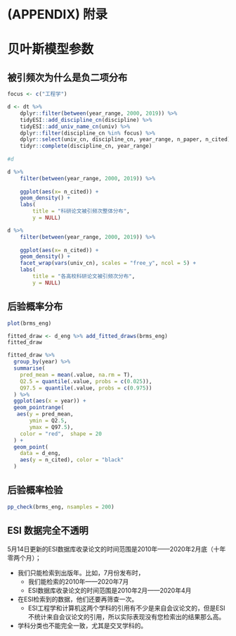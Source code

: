\cleardoublepage 

# (APPENDIX) 附录 {-}

# 贝叶斯模型参数 {#sound}

## 被引频次为什么是负二项分布
```r
focus <- c("工程学")

d <- dt %>% 
    dplyr::filter(between(year_range, 2000, 2019)) %>%
	tidyESI::add_discipline_cn(discipline) %>% 
	tidyESI::add_univ_name_cn(univ) %>% 
	dplyr::filter(discipline_cn %in% focus) %>% 
	dplyr::select(univ_cn, discipline_cn, year_range, n_paper, n_cited) %>% 
	tidyr::complete(discipline_cn, year_range) 
	
#d
```



```r
d %>%  
	filter(between(year_range, 2000, 2019)) %>% 
	
	ggplot(aes(x= n_cited)) +
	geom_density() +
	labs(
		title = "科研论文被引频次整体分布",
		y = NULL)
```


```r
d %>%  
	filter(between(year_range, 2000, 2019)) %>% 
	
	ggplot(aes(x= n_cited)) +
	geom_density() +
	facet_wrap(vars(univ_cn), scales = "free_y", ncol = 5) +
	labs(
		title = "各高校科研论文被引频次分布",
		y = NULL)
```



## 后验概率分布
```r
plot(brms_eng)
```



```r
fitted_draw <- d_eng %>% add_fitted_draws(brms_eng)
fitted_draw
```


```r
fitted_draw %>%
  group_by(year) %>%
  summarise(
    pred_mean = mean(.value, na.rm = T),
    Q2.5 = quantile(.value, probs = c(0.025)),
    Q97.5 = quantile(.value, probs = c(0.975))
  ) %>% 
  ggplot(aes(x = year)) +
  geom_pointrange(
   aes(y = pred_mean,
       ymin = Q2.5,
       ymax = Q97.5),
    color = "red",  shape = 20
  ) +
  geom_point(
    data = d_eng,
    aes(y = n_cited), color = "black"
  )
```


## 后验概率检验
```r
pp_check(brms_eng, nsamples = 200)
```



## ESI 数据完全不透明

5月14日更新的ESI数据库收录论文的时间范围是2010年——2020年2月底（十年零两个月）；

- 我们只能检索到出版年。比如，7月份发布时，
   - 我们能检索的2010年——2020年7月
   - ESI数据库收录论文的时间范围是2010年2月——2020年4月


- 在ESI检索到的数据，他们还要再筛查一次。
   - ESI工程学和计算机这两个学科的引用有不少是来自会议论文的，但是ESI不统计来自会议论文的引用，所以实际表现没有您检索出的结果那么高。
   

- 学科分类也不能完全一致，尤其是交叉学科的。




